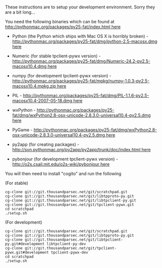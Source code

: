 These instructions are to setup your development environment. Sorry they are a bit long...
        
You need the following binaries which can be found at [[http://pythonmac.org/packages/py25-fat/index.html here]]
        
* Python (the Python which ships with Mac OS X is horribly broken) - [[http://pythonmac.org/packages/py25-fat/dmg/python-2.5-macosx.dmg here]]
        
* Numeric (for stable tpclient-pywx version) -       [[http://pythonmac.org/packages/py25-fat/dmg/Numeric-24.2-py2.5-macosx10.4.dmg here]]
        
* numpy (for development tpclient-pywx version) -        [[http://pythonmac.org/packages/py25-fat/mpkg/numpy-1.0.3-py2.5-macosx10.4.mpkg.zip here]] 
        
* PIL -         [[http://pythonmac.org/packages/py25-fat/dmg/PIL-1.1.6-py2.5-macosx10.4-2007-05-18.dmg here]]
        
* wxPython -        [[http://pythonmac.org/packages/py25-fat/dmg/wxPython2.8-osx-unicode-2.8.3.0-universal10.4-py2.5.dmg here]]

* PyGame -        [[http://pythonmac.org/packages/py25-fat/dmg/wxPython2.8-osx-unicode-2.8.3.0-universal10.4-py2.5.dmg here]]

* py2app (for creating packages)  - [[http://svn.pythonmac.org/py2app/py2app/trunk/doc/index.html here]]
        
* pybonjour (for development tpclient-pywx version) - [[http://o2s.csail.mit.edu/o2s-wiki/pybonjour here]]

You will then need to install "cogito" and run the following

(For stable)
<pre>
cg-clone git://git.thousandparsec.net/git/scratchpad.git
cg-clone git://git.thousandparsec.net/git/libtpproto-py.git
cg-clone git://git.thousandparsec.net/git/libtpclient-py.git
cg-clone git://git.thousandparsec.net/git/tpclient-pywx.git
cd scratchpad
./setup.sh
</pre>

(For development)
<pre>
cg-clone git://git.thousandparsec.net/git/scratchpad.git
cg-clone git://git.thousandparsec.net/git/libtpproto-py.git
cg-clone git://git.thousandparsec.net/git/libtpclient-py.git#development libtpclient-py-dev
cg-clone git://git.thousandparsec.net/git/tpclient-pywx.git#development tpclient-pywx-dev
cd scratchpad
./setup.sh
</pre>